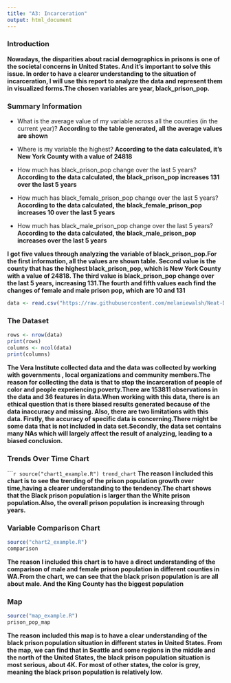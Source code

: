 ```yaml
---
title: "A3: Incarceration"
output: html_document
---
```


### Introduction

**Nowadays, the disparities about racial demographics in prisons is one of the societal concerns in United States. And it's important to solve this issue. In order to have a clearer understanding to the situation of incarceration, I will use this report to analyze the data and represent them in visualized forms.The chosen variables are year, black_prison_pop.**

### Summary Information

- What is the average value of my variable across all the counties (in the current year)?
  **According to the table generated, all the average values are shown**
  
- Where is my variable the highest?
  **According to the data calculated, it's New York County with a value of 24818**
  
- How much has black_prison_pop change over the last 5 years?
  **According to the data calculated, the black_prison_pop increases 131 over the last 5 years**
  
- How much has black_female_prison_pop change over the last 5 years?
  **According to the data calculated, the black_female_prison_pop increases 10 over the last 5 years**
  
- How much has black_male_prison_pop change over the last 5 years?
  **According to the data calculated, the black_male_prison_pop increases  over the last 5 years**

**I got five values through analyzing the variable of black_prison_pop.For the first information, all the values are shown table. Second value is the county that has the highest black_prison_pop, which is New York County with a value of 24818. The third value is black_prison_pop change over the last 5 years, increasing 131.The fourth and fifth values each find the changes of female and male prison pop, which are 10 and 131**

```r
data <- read.csv("https://raw.githubusercontent.com/melaniewalsh/Neat-Datasets/main/us-prison-pop.csv")

```


### The Dataset

```r
rows <- nrow(data)
print(rows)
columns <- ncol(data)
print(columns)
```

**The Vera Institute collected data and the data was collected by working with governments , local organizations and community members.The reason for collecting the data is that to stop the incarceration of people of color and people experiencing poverty.There are 153811 observations in the data and 36 features in data.When working with this data, there is an ethical question that is there biased results generated because of the data inaccuracy and missing. Also, there are two limitations with this data. Firstly, the accuracy of specific data is concerning.There might be some data that is not included in data set.Secondly, the data set contains many NAs which will largely affect the result of analyzing, leading to a biased conclusion.**


### Trends Over Time Chart

``````r
source("chart1_example.R")
trend_chart
```
**The reason I included this chart is to see the trending of the prison population growth over time,having a clearer understanding to the tendency.The chart shows that the Black prison population is larger than the White prison population.Also, the overall prison population is increasing through years.**


### Variable Comparison Chart

```r
source("chart2_example.R")
comparison
```

**The reason I included this chart is to have a direct understanding of the comparison of male and female prison population in different counties in WA.From the chart, we can see that the black prison population is are all about male. And the King County has the biggest population**

### Map

```r
source("map_example.R")
prison_pop_map
```

**The reason included this map is to have a clear understanding of the black prison population situation in different states in United States. From the map, we can find that in Seattle and some regions in the middle and the north of the United States, the black prison population situation is most serious, about 4K. For most of other states, the color is grey, meaning the black prison population is relatively low.**

